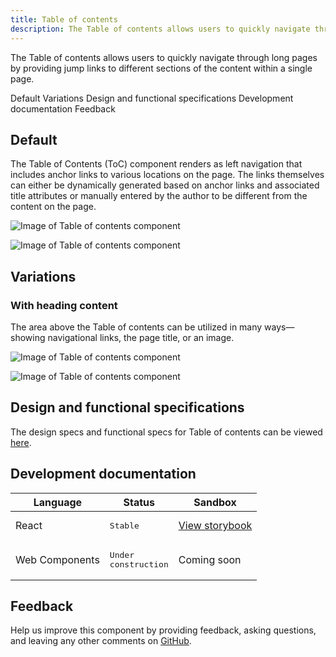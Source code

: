 ```yaml
---
title: Table of contents
description: The Table of contents allows users to quickly navigate through long pages by providing jump links to different sections of the content within a single page.
---
```


<PageDescription>

The Table of contents allows users to quickly navigate through long pages by providing jump links to different sections of the content within a single page.

</PageDescription>

<AnchorLinks>

<AnchorLink>Default</AnchorLink>
<AnchorLink>Variations</AnchorLink>
<AnchorLink>Design and functional specifications</AnchorLink>
<AnchorLink>Development documentation</AnchorLink>
<AnchorLink>Feedback</AnchorLink>

</AnchorLinks>

## Default
The Table of Contents (ToC) component renders as left navigation that includes anchor links to various locations on the page. The links themselves can either be dynamically generated based on anchor links and associated title attributes or manually entered by the author to be different from the content on the page.

<Row>
<Column colMd={8} colLg={8}>

![Image of Table of contents component](../../images/component/table-of-contents/table-of-content-default.jpg)

</Column>
</Row>

<Title>Use case</Title>

![Image of Table of contents component](../../images/component/table-of-contents/table-of-content-default-use-case.jpg)

## Variations

### With heading content
The area above the Table of contents can be utilized in many ways—showing navigational links, the page title, or an image.

<Row>
<Column colMd={8} colLg={8}>

![Image of Table of contents component](../../images/component/table-of-contents/table-of-content-with-heading-content.jpg)

</Column>
</Row>

<Title>Use case</Title>

![Image of Table of contents component](../../images/component/table-of-contents/table-of-content-with-heading-content-use-case.jpg)

## Design and functional specifications

The design specs and functional specs for Table of contents can be viewed [here](https://ibm.box.com/s/yfuicifhfeaefp4rl0pp62dpeacr18ry).

## Development documentation

| Language      | Status        | Sandbox                                                                              |
| ------------- | -----------   | ------------------------------------------------------------------------             |
| React         | <div><span class="bx--tag bx--tag--green"><pre>Stable</pre></span></div>        | [View storybook](https://ibmdotcom-react.mybluemix.net/?path=/docs/components-table-of-contents--manually-define-menu-items)     |
| Web Components       | <div><span class="bx--tag bx--tag--cool-gray"><pre>Under construction</pre></span></div>  | Coming soon |

## Feedback

Help us improve this component by providing feedback, asking questions, and leaving any other comments on <a href="https://github.com/carbon-design-system/ibm-dotcom-library" target="_blank">GitHub</a>.
